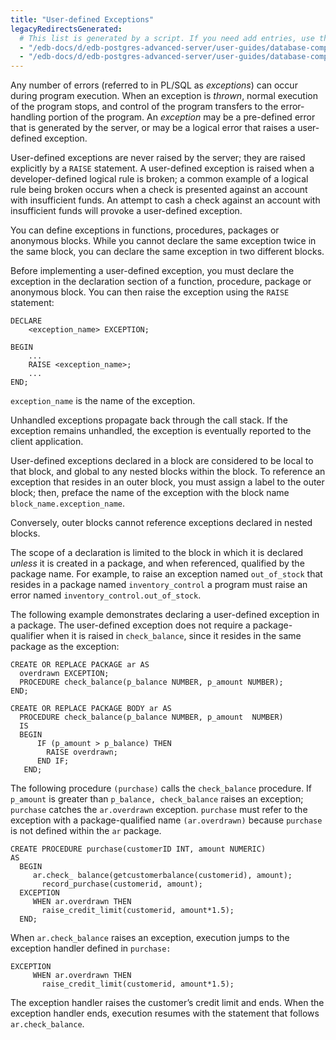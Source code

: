 ```yaml
---
title: "User-defined Exceptions"
legacyRedirectsGenerated:
  # This list is generated by a script. If you need add entries, use the `legacyRedirects` key.
  - "/edb-docs/d/edb-postgres-advanced-server/user-guides/database-compatibility-for-oracle-developers-guide/9.6/Database_Compatibility_for_Oracle_Developers_Guide_v9.6.1.069.html"
  - "/edb-docs/d/edb-postgres-advanced-server/user-guides/database-compatibility-for-oracle-developers-guide/9.5/Database_Compatibility_for_Oracle_Developers_Guide.1.163.html"
---
```


<div id="user_defined_exceptions" class="registered_link"></div>

Any number of errors (referred to in PL/SQL as *exceptions*) can occur during program execution. When an exception is *thrown*, normal execution of the program stops, and control of the program transfers to the error-handling portion of the program. An *exception* may be a pre-defined error that is generated by the server, or may be a logical error that raises a user-defined exception.

User-defined exceptions are never raised by the server; they are raised explicitly by a `RAISE` statement. A user-defined exception is raised when a developer-defined logical rule is broken; a common example of a logical rule being broken occurs when a check is presented against an account with insufficient funds. An attempt to cash a check against an account with insufficient funds will provoke a user-defined exception.

You can define exceptions in functions, procedures, packages or anonymous blocks. While you cannot declare the same exception twice in the same block, you can declare the same exception in two different blocks.

Before implementing a user-defined exception, you must declare the exception in the declaration section of a function, procedure, package or anonymous block. You can then raise the exception using the `RAISE` statement:

```text
DECLARE
    <exception_name> EXCEPTION;

BEGIN
    ...
    RAISE <exception_name>;
    ...
END;
```

`exception_name` is the name of the exception.

Unhandled exceptions propagate back through the call stack. If the exception remains unhandled, the exception is eventually reported to the client application.

User-defined exceptions declared in a block are considered to be local to that block, and global to any nested blocks within the block. To reference an exception that resides in an outer block, you must assign a label to the outer block; then, preface the name of the exception with the block name `block_name.exception_name`.

Conversely, outer blocks cannot reference exceptions declared in nested blocks.

The scope of a declaration is limited to the block in which it is declared *unless* it is created in a package, and when referenced, qualified by the package name. For example, to raise an exception named `out_of_stock` that resides in a package named `inventory_control` a program must raise an error named `inventory_control.out_of_stock`.

The following example demonstrates declaring a user-defined exception in a package. The user-defined exception does not require a package-qualifier when it is raised in `check_balance`, since it resides in the same package as the exception:

```text
CREATE OR REPLACE PACKAGE ar AS
  overdrawn EXCEPTION;
  PROCEDURE check_balance(p_balance NUMBER, p_amount NUMBER);
END;

CREATE OR REPLACE PACKAGE BODY ar AS
  PROCEDURE check_balance(p_balance NUMBER, p_amount  NUMBER)
  IS
  BEGIN
      IF (p_amount > p_balance) THEN
        RAISE overdrawn;
      END IF;
   END;
```

The following procedure `(purchase)` calls the `check_balance` procedure. If `p_amount` is greater than `p_balance, check_balance` raises an exception; `purchase` catches the `ar.overdrawn` exception. `purchase` must refer to the exception with a package-qualified name `(ar.overdrawn)` because `purchase` is not defined within the `ar` package.

```text
CREATE PROCEDURE purchase(customerID INT, amount NUMERIC)
AS
  BEGIN
     ar.check_ balance(getcustomerbalance(customerid), amount);
       record_purchase(customerid, amount);
  EXCEPTION
     WHEN ar.overdrawn THEN
       raise_credit_limit(customerid, amount*1.5);
  END;
```

When `ar.check_balance` raises an exception, execution jumps to the exception handler defined in `purchase:`

```text
EXCEPTION
     WHEN ar.overdrawn THEN
       raise_credit_limit(customerid, amount*1.5);
```

The exception handler raises the customer’s credit limit and ends. When the exception handler ends, execution resumes with the statement that follows `ar.check_balance`.
